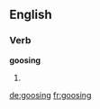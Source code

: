==English==

===Verb===
'''goosing'''

# {{present participle of|goose}}

[[de:goosing]]
[[fr:goosing]]